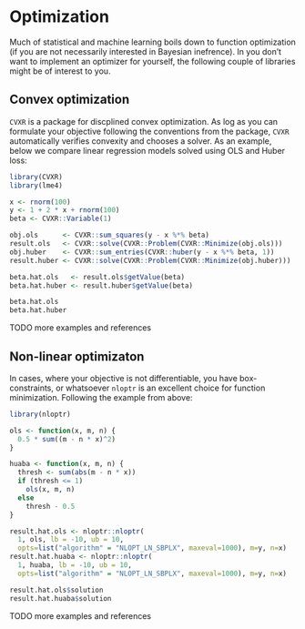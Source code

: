 # Optimization

Much of statistical and machine learning boils down to function optimization (if you are not necessarily interested in Bayesian inefrence). In you don't want to implement an optimizer for yourself, the following couple of libraries might be of interest to you.

## Convex optimization

`CVXR` is a package for discplined convex optimization. As log as you can formulate your objective following the conventions from the package, `CVXR` automatically verifies convexity and chooses a solver. As an example, below we compare linear regression models solved using OLS and Huber loss:

```r
library(CVXR)
library(lme4)

x <- rnorm(100)
y <- 1 + 2 * x + rnorm(100)
beta <- CVXR::Variable(1)

obj.ols      <- CVXR::sum_squares(y - x %*% beta)
result.ols   <- CVXR::solve(CVXR::Problem(CVXR::Minimize(obj.ols)))
obj.huber    <- CVXR::sum_entries(CVXR::huber(y - x %*% beta, 1))
result.huber <- CVXR::solve(CVXR::Problem(CVXR::Minimize(obj.huber)))

beta.hat.ols   <- result.ols$getValue(beta)
beta.hat.huber <- result.huber$getValue(beta)

beta.hat.ols
beta.hat.huber
```

TODO more examples and references

## Non-linear optimizaton

In cases, where your objective is not differentiable, you have box-constraints, or whatsoever `nloptr` is an excellent choice for function minimization. Following the example from above:

```r
library(nloptr)

ols <- function(x, m, n) {
  0.5 * sum((m - n * x)^2)
}

huaba <- function(x, m, n) {
  thresh <- sum(abs(m - n * x))
  if (thresh <= 1)
    ols(x, m, n)
  else
    thresh - 0.5
}

result.hat.ols <- nloptr::nloptr(
  1, ols, lb = -10, ub = 10, 
  opts=list("algorithm" = "NLOPT_LN_SBPLX", maxeval=1000), m=y, n=x)
result.hat.huaba <- nloptr::nloptr(
  1, huaba, lb = -10, ub = 10, 
  opts=list("algorithm" = "NLOPT_LN_SBPLX", maxeval=1000), m=y, n=x)

result.hat.ols$solution
result.hat.huaba$solution
```

TODO more examples and references
